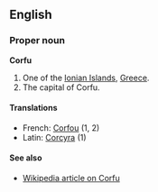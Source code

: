 ==English==
===Proper noun===
'''Corfu'''

#One of the [[Ionian Islands]], [[Greece]].
#The capital of Corfu.

====Translations====
*French: [[Corfou]] (1, 2)
*Latin: [[Corcyra]] (1)

====See also====
*[[en:Corfu|Wikipedia article on Corfu]]